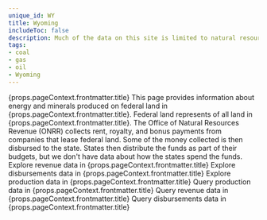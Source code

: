 ```yaml
---
unique_id: WY
title: Wyoming
includeToc: false
description: Much of the data on this site is limited to natural resource extraction on federal land, which represents 46.7% of all land in Wyoming.
tags:
- coal
- gas
- oil
- Wyoming
---
```



<Container maxWidth="lg">
  <Typography variant="h2" component="h1">
    {props.pageContext.frontmatter.title}
  </Typography>

  <Box>
    This page provides information about energy and minerals produced on federal land in {props.pageContext.frontmatter.title}. Federal land represents <FederalLandPercentage stateOrArea={props.pageContext.frontmatter.unique_id} /> of all land in {props.pageContext.frontmatter.title}.
  </Box>

  <Box component="p">
    The Office of Natural Resources Revenue (ONRR) collects rent, royalty, and bonus payments from companies that lease federal land. Some of the money collected is then disbursed to the state. States then distribute the funds as part of their budgets, but we don't have data about how the states spend the funds.
  </Box>

  <Box mt={2}>
    <Grid container spacing={1}>
      <Grid item xs={6}>
        <Link
          href={`/explore?dataType=${ DFC.REVENUE }&location=NF,${ props.pageContext.frontmatter.unique_id }/`}
          linkType="ExploreData">
            Explore revenue data in {props.pageContext.frontmatter.title} 
        </Link>
        <Link
          href={`/explore?dataType=${ DFC.DISBURSEMENT }&location=NF,${ props.pageContext.frontmatter.unique_id }/`}
          linkType="ExploreData">
          Explore disbursements data in {props.pageContext.frontmatter.title}
        </Link>
        <Link
          href={`/explore?dataType=${ DFC.PRODUCTION }&location=NF,${ props.pageContext.frontmatter.unique_id }/`}
          linkType="ExploreData">
          Explore production data in {props.pageContext.frontmatter.title}
        </Link>
      </Grid>
      <Grid item xs={6}>
        <Link
          href={`/query-data?dataType=${ DFC.PRODUCTION }&stateOffshoreName=${ props.pageContext.frontmatter.title }`}
          linkType="FilterTable">
          Query production data in {props.pageContext.frontmatter.title}
        </Link>
        <Link
          href={`/query-data?dataType=${ DFC.REVENUE }&stateOffshoreName=${ props.pageContext.frontmatter.title }`}
          linkType="FilterTable">
            Query revenue data in {props.pageContext.frontmatter.title}
        </Link>
        <Link
          href={`/query-data?dataType=${ DFC.DISBURSEMENT }&stateOffshoreName=${ props.pageContext.frontmatter.title }`}
          linkType="FilterTable">
          Query disbursements data in {props.pageContext.frontmatter.title}
        </Link>
      </Grid>
    </Grid>
  </Box>
</Container>